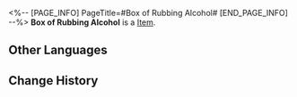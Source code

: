 <%-- [PAGE_INFO]
PageTitle=#Box of Rubbing Alcohol#
[END_PAGE_INFO] --%>
{{Item Infobox
|title       = Box of Rubbing Alcohol
|id          = 140090
|image       = Item Box of Rubbing Alcohol.png
|type        = 
|invCategory = Missions
|rarity      = 3
|effect      = 
|description = A box of medical supplies urgently needed by Natasha.
}}
{{Description|1=''"Rubbing alcohol &mdash; hope it hasn't evaporated too much..."''}}
'''Box of Rubbing Alcohol''' is a [[Item]].

==Other Languages==
{{Other Languages
|en   = Box of Rubbing Alcohol
|zhs  = 一箱医用酒精
|zht  = 一箱醫用酒精
|ja   = 医療用アルコール1箱
|ko   = 의료용 알코올 한 상자
|es   = Caja de alcohol
|fr   = Boîte d'alcool à friction
|ru   = Коробка медицинского спирта
|th   = กล่องแอลกอฮอล์ทางการแพทย์
|vi   = Một Thùng Cồn Dùng Trong Y Tế
|de   = Kiste mit medizinischem Alkohol
|id   = Sekotak Alkohol Medis
|pt   = Caixa de Álcool
}}

==Change History==
{{Change History|2.0}}